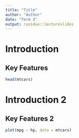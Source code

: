 ```yaml
---
title: "Title"
author: "Author"
date: "Term X"
output: runidue::lectureslides
---
```


# Introduction

## Key Features

```r
head(mtcars)
```

# Introduction 2

## Key Features 2

```r
plot(mpg ~ hp, data = mtcars)
```

